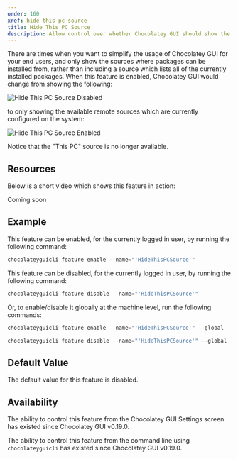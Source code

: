 ```yaml
---
order: 160
xref: hide-this-pc-source
title: Hide This PC Source
description: Allow control over whether Chocolatey GUI should show the local This PC source or not
---
```


There are times when you want to simplify the usage of Chocolatey GUI for your end users, and only show the sources where packages can be installed from, rather than including a source which lists all of the currently installed packages.  When this feature is enabled, Chocolatey GUI would change from showing the following:

![Hide This PC Source Disabled](/images/chocolatey-gui/feature_hide_this_pc_source_disabled.png "Hide This PC Source Disabled")

to only showing the available remote sources which are currently configured on the system:

![Hide This PC Source Enabled](/images/chocolatey-gui/feature_hide_this_pc_source_enabled.png "Hide This PC Source Enabled")

Notice that the "This PC" source is no longer available.

<RequireChocolateyGuiLicensedExtensionNote />

<RestartRequiredWarning />

<HidingSources />

## Resources

Below is a short video which shows this feature in action:

<Callout type="info">
    Coming soon
</Callout>

## Example

This feature can be enabled, for the currently logged in user, by running the following command:

```powershell
chocolateyguicli feature enable --name="'HideThisPCSource'"
```

This feature can be disabled, for the currently logged in user, by running the following command:

```powershell
chocolateyguicli feature disable --name="'HideThisPCSource'"
```

Or, to enable/disable it globally at the machine level, run the following commands:

```powershell
chocolateyguicli feature enable --name="'HideThisPCSource'" --global

chocolateyguicli feature disable --name="'HideThisPCSource'" --global
```

## Default Value

The default value for this feature is disabled.

## Availability

The ability to control this feature from the Chocolatey GUI Settings screen has existed since Chocolatey GUI v0.19.0.

The ability to control this feature from the command line using `chocolateyguicli` has existed since Chocolatey GUI v0.19.0.